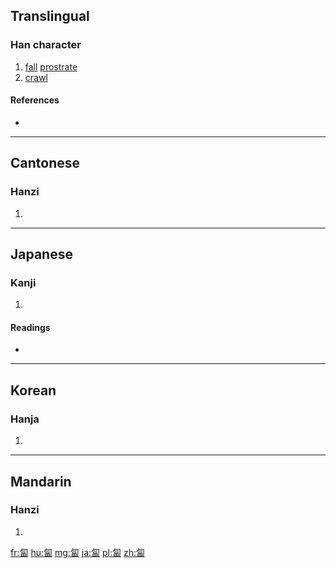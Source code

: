 ==Translingual==
{{Han etyl}}

===Han character===
{{Han char|rn=20|rad=勹|as=09|sn=11|four=2762<sub>0</sub>|canj=心一口田 (PMRW)|ids=⿹[[勹]][[畐]]}}

# [[fall]] [[prostrate]]
# [[crawl]]

====References====
* {{Han ref|kx=0151.340|dkj=02545|dj=0341.180|hdz=10260.050|uh=5310|ud=21264|bh=B0CB|bd=45259}}

----

==Cantonese==

===Hanzi===
{{yue-hanzi|jyut=|y=baak6}}

# {{defn|lang=yue|sort=勹09}}

----

==Japanese==

===Kanji===
{{ja-kanji|grade=|rs=勹09}}

# {{defn|lang=ja|sort=勹09}}

====Readings====
* {{ja-readings|on=[[ほく]] (hoku), [[ふく]] (fuku), [[ぼく]] (boku)|kun=[[はらばう]] (harabau)}}

----

==Korean==

===Hanja===
{{ko-hanja|hangeul=복|rv=bok|mr=pok}}

# {{defn|lang=ko|sort=勹09}}

----

==Mandarin==

===Hanzi===
{{cmn-hanzi|pin=[[fú]] ([[fu2]])|wg=fu<sup>2</sup>}}

# {{defn|lang=cmn|sort=勹09}}

[[fr:匐]]
[[hu:匐]]
[[mg:匐]]
[[ja:匐]]
[[pl:匐]]
[[zh:匐]]